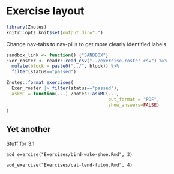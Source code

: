 # Exercise layout 

```r

library(Znotes)
knitr::opts_knit$set(output.dir=".")
```

Change nav-tabs to nav-pills to get more clearly identified labels.


```r
sandbox_link <- function() {"SANDBOX"}
Exer_roster <- readr::read_csv("../exercise-roster.csv") %>%
  mutate(block = paste0("../", block)) %>%
  filter(status=="passed")
```





```r
Znotes::format_exercises(
  Exer_roster |> filter(status=="passed"), 
  askMC = function(...) Znotes::askMC(..., 
                                      out_format = "PDF",
                                      show_answers=FALSE)
)
```


::: {.panel-tabset}

## Yet another

Stuff for 3.1

::: 
<!-- end of exercise tabset -->

```rr
add_exercise("Exercises/bird-wake-shoe.Rmd", 3)
```

```rr
add_exercise("Exercises/cat-lend-futon.Rmd", 4)
```




